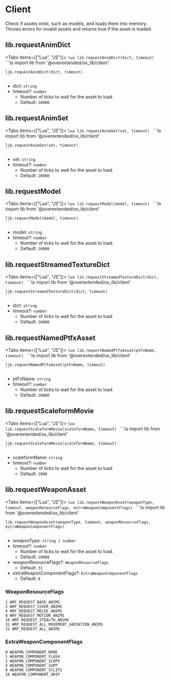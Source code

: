 
# Client

Check if assets exist, such as models, and loads them into memory.  
Throws errors for invalid assets and returns true if the asset is loaded.

## lib.requestAnimDict

<Tabs items={["Lua", "JS"]}>
  <Tab>
    ```lua
    lib.requestAnimDict(dict, timeout)
    ```
  </Tab>
  <Tab>
    ```ts
    import lib from '@overextended/ox_lib/client'

    lib.requestAnimDict(dict, timeout)
    ```
  </Tab>
</Tabs>

- dict: `string`
- timeout?: `number`
  - Number of ticks to wait for the asset to load.
  - Default: `10000`

## lib.requestAnimSet

<Tabs items={["Lua", "JS"]}>
  <Tab>
    ```lua
    lib.requestAnimSet(set, timeout)
    ```
  </Tab>
  <Tab>
    ```ts
    import lib from '@overextended/ox_lib/client'

    lib.requestAnimSet(set, timeout)
    ```
  </Tab>
</Tabs>

- set: `string`
- timeout?: `number`
  - Number of ticks to wait for the asset to load.
  - Default: `10000`

## lib.requestModel

<Tabs items={["Lua", "JS"]}>
  <Tab>
    ```lua
    lib.requestModel(model, timeout)
    ```
  </Tab>
  <Tab>
    ```ts
    import lib from '@overextended/ox_lib/client'

    lib.requestModel(model, timeout)
    ```
  </Tab>
</Tabs>

- model: `string`
- timeout?: `number`
  - Number of ticks to wait for the asset to load.
  - Default: `10000`

## lib.requestStreamedTextureDict

<Tabs items={["Lua", "JS"]}>
  <Tab>
    ```lua
    lib.requestStreamedTextureDict(dict, timeout)
    ```
  </Tab>
  <Tab>
    ```ts
    import lib from '@overextended/ox_lib/client'

    lib.requestStreamedTextureDict(dict, timeout)
    ```
  </Tab>
</Tabs>

- dict: `string`
- timeout?: `number`
  - Number of ticks to wait for the asset to load.
  - Default: `10000`

## lib.requestNamedPtfxAsset

<Tabs items={["Lua", "JS"]}>
  <Tab>
    ```lua
    lib.requestNamedPtfxAsset(ptFxName, timeout)
    ```
  </Tab>
  <Tab>
    ```ts
    import lib from '@overextended/ox_lib/client'

    lib.requestNamedPtfxAsset(ptFxName, timeout)
    ```
  </Tab>
</Tabs>

- ptFxName: `string`
- timeout?: `number`
  - Number of ticks to wait for the asset to load.
  - Default: `10000`

## lib.requestScaleformMovie

<Tabs items={["Lua", "JS"]}>
  <Tab>
    ```lua
    lib.requestScaleformMovie(scaleformName, timeout)
    ```
  </Tab>
  <Tab>
    ```ts
    import lib from '@overextended/ox_lib/client'

    lib.requestScaleformMovie(scaleformName, timeout)
    ```
  </Tab>
</Tabs>

- scaleformName: `string`
- timeout?: `number`
  - Number of ticks to wait for the asset to load.
  - Default: `1000`

## lib.requestWeaponAsset

<Tabs items={["Lua", "JS"]}>
  <Tab>
    ```lua
    lib.requestWeaponAsset(weaponType, timeout, weaponResourceFlags, extraWeaponComponentFlags)
    ```
  </Tab>
  <Tab>
    ```ts
    import lib from '@overextended/ox_lib/client'

    lib.requestWeaponAsset(weaponType, timeout, weaponResourceFlags, extraWeaponComponentFlags)
    ```
  </Tab>
</Tabs>

- weaponType: `string | number`
- timeout?: `number`
  - Number of ticks to wait for the asset to load.
  - Default: `10000`
- weaponResourceFlags?: `WeaponResourceFlags`
  - Default: `31`
- extraWeaponComponentFlags?: `ExtraWeaponComponentFlags`
  - Default: `0`

### WeaponResourceFlags

```
1 WRF_REQUEST_BASE_ANIMS
2 WRF_REQUEST_COVER_ANIMS
4 WRF_REQUEST_MELEE_ANIMS
8 WRF_REQUEST_MOTION_ANIMS
16 WRF_REQUEST_STEALTH_ANIMS
32 WRF_REQUEST_ALL_MOVEMENT_VARIATION_ANIMS
31 WRF_REQUEST_ALL_ANIMS
```

### ExtraWeaponComponentFlags

```
0 WEAPON_COMPONENT_NONE
1 WEAPON_COMPONENT_FLASH
2 WEAPON_COMPONENT_SCOPE
4 WEAPON_COMPONENT_SUPP
8 WEAPON_COMPONENT_SCLIP2
16 WEAPON_COMPONENT_GRIP
```
